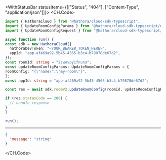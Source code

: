 

<WithStatusBar statusItems={[["Status", "404"], ["Content-Type", "application/json"]]}>
  <CH.Code>
  ```typescript UpdateRoomConfig.ts
  import { HathoraCloud } from "@hathora/cloud-sdk-typescript";
import { UpdateRoomConfigParams } from "@hathora/cloud-sdk-typescript/dist/models/components";
import { UpdateRoomConfigRequest } from "@hathora/cloud-sdk-typescript/dist/models/operations";

async function run() {
  const sdk = new HathoraCloud({
    hathoraDevToken: "<YOUR_BEARER_TOKEN_HERE>",
    appId: "app-af469a92-5b45-4565-b3c4-b79878de67d2",
  });
const roomId: string = "2swovpy1fnunu";
const updateRoomConfigParams: UpdateRoomConfigParams = {
  roomConfig: "{\"name\":\"my-room\"}",
};
const appId: string = "app-af469a92-5b45-4565-b3c4-b79878de67d2";

  const res = await sdk.roomV2.updateRoomConfig(roomId, updateRoomConfigParams, appId);

  if (res.statusCode == 200) {
    // handle response
  }
}

run();
  ```
  ---

  ```json Example Response
  {
    "message": "string"
  }
  ```
  </CH.Code>
</WithStatusBar>
